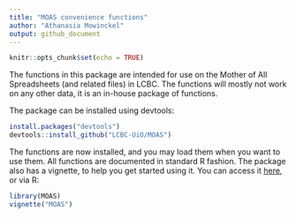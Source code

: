 ```yaml
---
title: "MOAS convenience functions"
author: "Athanasia Mowinckel"
output: github_document
---
```


```r
knitr::opts_chunk$set(echo = TRUE)
```

The functions in this package are intended for use on the Mother of All Spreadsheets (and related files) in LCBC. The functions will mostly not work on any other data, it is an in-house package of functions.

The package can be installed using devtools:

```r
install.packages("devtools")
devtools::install_github("LCBC-UiO/MOAS")
```

The functions are now installed, and you may load them when you want to use them.
All functions are documented in standard R fashion.
The package also has a vignette, to help you get started using it. 
You can access it [here](inst/doc/MOAS.html), or via R:

```r
library(MOAS)
vignette("MOAS")
```
